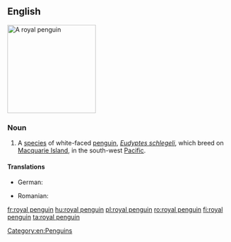 ==English==
{{wikipedia}}
[[Image:RoyalPenguins2.JPG|200px|thumb|right|A royal penguin]]
{{wikispecies|Eudyptes schlegeli}}
===Noun===
{{en-noun|head=[[royal]] [[penguin]]}}

# A [[species]] of white-faced [[penguin]], ''[[Eudyptes schlegeli]]'', which breed on [[Macquarie Island]], in the south-west [[Pacific]].

====Translations====
{{trans-top|''Eudyptes schlegeli''}}
* German: {{t+|de|Haubenpinguin|m}}
{{trans-mid}}
* Romanian: {{t|ro|pinguinul regal|m}}
{{trans-bottom}}

[[Category:en:Penguins]]

[[fr:royal penguin]]
[[hu:royal penguin]]
[[pl:royal penguin]]
[[ro:royal penguin]]
[[fi:royal penguin]]
[[ta:royal penguin]]